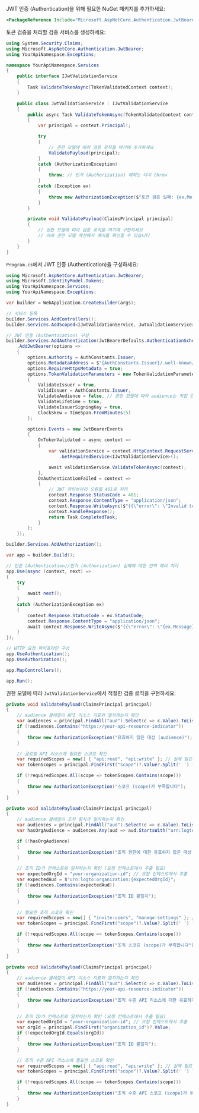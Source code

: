 
JWT 인증 (Authentication)을 위해 필요한 NuGet 패키지를 추가하세요:

```xml
<PackageReference Include="Microsoft.AspNetCore.Authentication.JwtBearer" Version="8.0.0" />
```

토큰 검증을 처리할 검증 서비스를 생성하세요:

```csharp title="JwtValidationService.cs"
using System.Security.Claims;
using Microsoft.AspNetCore.Authentication.JwtBearer;
using YourApiNamespace.Exceptions;

namespace YourApiNamespace.Services
{
    public interface IJwtValidationService
    {
        Task ValidateTokenAsync(TokenValidatedContext context);
    }

    public class JwtValidationService : IJwtValidationService
    {
        public async Task ValidateTokenAsync(TokenValidatedContext context)
        {
            var principal = context.Principal!;

            try
            {
                // 권한 모델에 따라 검증 로직을 여기에 추가하세요
                ValidatePayload(principal);
            }
            catch (AuthorizationException)
            {
                throw; // 인가 (Authorization) 예외는 다시 throw
            }
            catch (Exception ex)
            {
                throw new AuthorizationException($"토큰 검증 실패: {ex.Message}", 401);
            }
        }

        private void ValidatePayload(ClaimsPrincipal principal)
        {
            // 권한 모델에 따라 검증 로직을 여기에 구현하세요
            // 아래 권한 모델 섹션에서 예시를 확인할 수 있습니다
        }
    }
}
```

`Program.cs`에서 JWT 인증 (Authentication)을 구성하세요:

```csharp title="Program.cs"
using Microsoft.AspNetCore.Authentication.JwtBearer;
using Microsoft.IdentityModel.Tokens;
using YourApiNamespace.Services;
using YourApiNamespace.Exceptions;

var builder = WebApplication.CreateBuilder(args);

// 서비스 등록
builder.Services.AddControllers();
builder.Services.AddScoped<IJwtValidationService, JwtValidationService>();

// JWT 인증 (Authentication) 구성
builder.Services.AddAuthentication(JwtBearerDefaults.AuthenticationScheme)
    .AddJwtBearer(options =>
    {
        options.Authority = AuthConstants.Issuer;
        options.MetadataAddress = $"{AuthConstants.Issuer}/.well-known/openid-configuration";
        options.RequireHttpsMetadata = true;
        options.TokenValidationParameters = new TokenValidationParameters
        {
            ValidateIssuer = true,
            ValidIssuer = AuthConstants.Issuer,
            ValidateAudience = false, // 권한 모델에 따라 audience는 직접 검증
            ValidateLifetime = true,
            ValidateIssuerSigningKey = true,
            ClockSkew = TimeSpan.FromMinutes(5)
        };

        options.Events = new JwtBearerEvents
        {
            OnTokenValidated = async context =>
            {
                var validationService = context.HttpContext.RequestServices
                    .GetRequiredService<IJwtValidationService>();

                await validationService.ValidateTokenAsync(context);
            },
            OnAuthenticationFailed = context =>
            {
                // JWT 라이브러리 오류를 401로 처리
                context.Response.StatusCode = 401;
                context.Response.ContentType = "application/json";
                context.Response.WriteAsync($"{{\"error\": \"Invalid token\"}}");
                context.HandleResponse();
                return Task.CompletedTask;
            }
        };
    });

builder.Services.AddAuthorization();

var app = builder.Build();

// 인증 (Authentication)/인가 (Authorization) 실패에 대한 전역 에러 처리
app.Use(async (context, next) =>
{
    try
    {
        await next();
    }
    catch (AuthorizationException ex)
    {
        context.Response.StatusCode = ex.StatusCode;
        context.Response.ContentType = "application/json";
        await context.Response.WriteAsync($"{{\"error\": \"{ex.Message}\"}}");
    }
});

// HTTP 요청 파이프라인 구성
app.UseAuthentication();
app.UseAuthorization();

app.MapControllers();

app.Run();
```

권한 모델에 따라 `JwtValidationService`에서 적절한 검증 로직을 구현하세요:

<Tabs groupId="permission-models">
<TabItem value="global-api-resources" label="글로벌 API 리소스">

```csharp title="JwtValidationService.cs"
private void ValidatePayload(ClaimsPrincipal principal)
{
    // audience 클레임이 API 리소스 지표와 일치하는지 확인
    var audiences = principal.FindAll("aud").Select(c => c.Value).ToList();
    if (!audiences.Contains("https://your-api-resource-indicator"))
    {
        throw new AuthorizationException("유효하지 않은 대상 (audience)");
    }

    // 글로벌 API 리소스에 필요한 스코프 확인
    var requiredScopes = new[] { "api:read", "api:write" }; // 실제 필요한 스코프로 교체
    var tokenScopes = principal.FindFirst("scope")?.Value?.Split(' ') ?? Array.Empty<string>();

    if (!requiredScopes.All(scope => tokenScopes.Contains(scope)))
    {
        throw new AuthorizationException("스코프 (scope)가 부족합니다");
    }
}
```

</TabItem>
<TabItem value="organization-permissions" label="조직 (비-API) 권한">

```csharp title="JwtValidationService.cs"
private void ValidatePayload(ClaimsPrincipal principal)
{
    // audience 클레임이 조직 형식과 일치하는지 확인
    var audiences = principal.FindAll("aud").Select(c => c.Value).ToList();
    var hasOrgAudience = audiences.Any(aud => aud.StartsWith("urn:logto:organization:"));

    if (!hasOrgAudience)
    {
        throw new AuthorizationException("조직 권한에 대한 유효하지 않은 대상 (audience)");
    }

    // 조직 ID가 컨텍스트와 일치하는지 확인 (요청 컨텍스트에서 추출 필요)
    var expectedOrgId = "your-organization-id"; // 요청 컨텍스트에서 추출
    var expectedAud = $"urn:logto:organization:{expectedOrgId}";
    if (!audiences.Contains(expectedAud))
    {
        throw new AuthorizationException("조직 ID 불일치");
    }

    // 필요한 조직 스코프 확인
    var requiredScopes = new[] { "invite:users", "manage:settings" }; // 실제 필요한 스코프로 교체
    var tokenScopes = principal.FindFirst("scope")?.Value?.Split(' ') ?? Array.Empty<string>();

    if (!requiredScopes.All(scope => tokenScopes.Contains(scope)))
    {
        throw new AuthorizationException("조직 스코프 (scope)가 부족합니다");
    }
}
```

</TabItem>
<TabItem value="organization-level-api-resources" label="조직 수준 API 리소스">

```csharp title="JwtValidationService.cs"
private void ValidatePayload(ClaimsPrincipal principal)
{
    // audience 클레임이 API 리소스 지표와 일치하는지 확인
    var audiences = principal.FindAll("aud").Select(c => c.Value).ToList();
    if (!audiences.Contains("https://your-api-resource-indicator"))
    {
        throw new AuthorizationException("조직 수준 API 리소스에 대한 유효하지 않은 대상 (audience)");
    }

    // 조직 ID가 컨텍스트와 일치하는지 확인 (요청 컨텍스트에서 추출 필요)
    var expectedOrgId = "your-organization-id"; // 요청 컨텍스트에서 추출
    var orgId = principal.FindFirst("organization_id")?.Value;
    if (!expectedOrgId.Equals(orgId))
    {
        throw new AuthorizationException("조직 ID 불일치");
    }

    // 조직 수준 API 리소스에 필요한 스코프 확인
    var requiredScopes = new[] { "api:read", "api:write" }; // 실제 필요한 스코프로 교체
    var tokenScopes = principal.FindFirst("scope")?.Value?.Split(' ') ?? Array.Empty<string>();

    if (!requiredScopes.All(scope => tokenScopes.Contains(scope)))
    {
        throw new AuthorizationException("조직 수준 API 스코프 (scope)가 부족합니다");
    }
}
```

</TabItem>
</Tabs>
